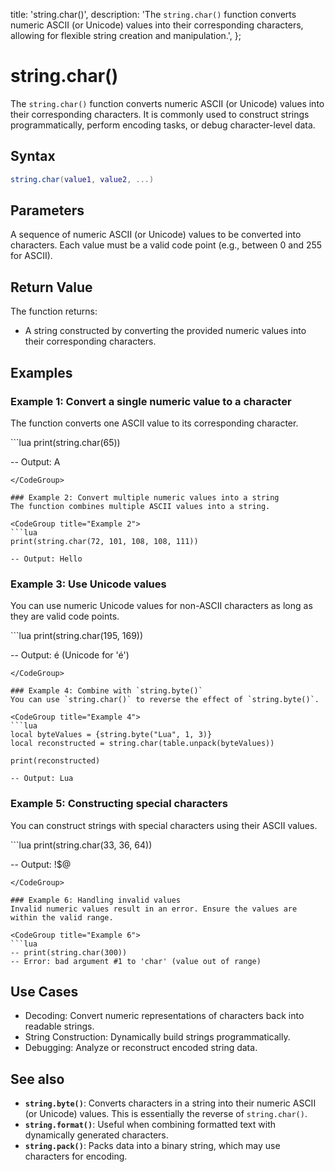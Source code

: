   title: 'string.char()',
  description: 'The `string.char()` function converts numeric ASCII (or Unicode) values into their corresponding characters, allowing for flexible string creation and manipulation.',
};

# string.char()

The `string.char()` function converts numeric ASCII (or Unicode) values into their corresponding characters. It is commonly used to construct strings programmatically, perform encoding tasks, or debug character-level data.

## Syntax

```lua
string.char(value1, value2, ...)
```

## Parameters

<Properties>
  <Property name="value1, value2, ..." type="number">
    A sequence of numeric ASCII (or Unicode) values to be converted into characters. Each value must be a valid code point (e.g., between 0 and 255 for ASCII).
  </Property>
</Properties>

## Return Value
The function returns:
- A string constructed by converting the provided numeric values into their corresponding characters.

## Examples

### Example 1: Convert a single numeric value to a character
The function converts one ASCII value to its corresponding character.

<CodeGroup title="Example 1">
```lua
print(string.char(65)) 

-- Output: A
```
</CodeGroup>

### Example 2: Convert multiple numeric values into a string
The function combines multiple ASCII values into a string.

<CodeGroup title="Example 2">
```lua
print(string.char(72, 101, 108, 108, 111)) 

-- Output: Hello
```
</CodeGroup>

### Example 3: Use Unicode values
You can use numeric Unicode values for non-ASCII characters as long as they are valid code points.

<CodeGroup title="Example 3">
```lua
print(string.char(195, 169)) 

-- Output: é (Unicode for 'é')
```
</CodeGroup>

### Example 4: Combine with `string.byte()`
You can use `string.char()` to reverse the effect of `string.byte()`.

<CodeGroup title="Example 4">
```lua
local byteValues = {string.byte("Lua", 1, 3)}
local reconstructed = string.char(table.unpack(byteValues))

print(reconstructed)

-- Output: Lua
```
</CodeGroup>

### Example 5: Constructing special characters
You can construct strings with special characters using their ASCII values.

<CodeGroup title="Example 5">
```lua
print(string.char(33, 36, 64)) 

-- Output: !$@
```
</CodeGroup>

### Example 6: Handling invalid values
Invalid numeric values result in an error. Ensure the values are within the valid range.

<CodeGroup title="Example 6">
```lua
-- print(string.char(300)) 
-- Error: bad argument #1 to 'char' (value out of range)
```
</CodeGroup>

## Use Cases
- Decoding: Convert numeric representations of characters back into readable strings.
- String Construction: Dynamically build strings programmatically.
- Debugging: Analyze or reconstruct encoded string data.

## See also
- **`string.byte()`**: Converts characters in a string into their numeric ASCII (or Unicode) values. This is essentially the reverse of `string.char()`.
- **`string.format()`**: Useful when combining formatted text with dynamically generated characters.
- **`string.pack()`**: Packs data into a binary string, which may use characters for encoding.
